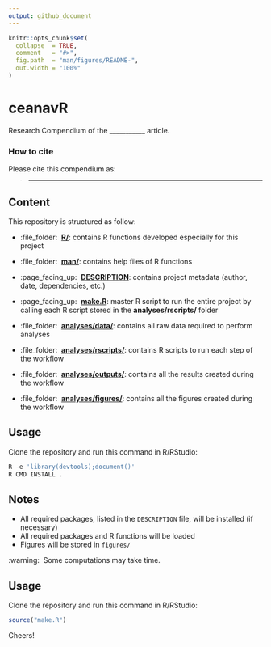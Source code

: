 ```yaml
---
output: github_document
---
```


<!-- README.md is generated from README.Rmd. Please edit that file -->


```r
knitr::opts_chunk$set(
  collapse  = TRUE,
  comment   = "#>",
  fig.path  = "man/figures/README-",
  out.width = "100%"
)
```



# ceanavR



Research Compendium of the ___________ article.



### How to cite



Please cite this compendium as:

> ___________



## Content



This repository is structured as follow:

- :file_folder: &nbsp;[**R/**](https://github.com/ahasverus/ceanavR/tree/master/R):
contains R functions developed especially for this project

- :file_folder: &nbsp;[**man/**](https://github.com/ahasverus/ceanavR/tree/master/man):
contains help files of R functions

- :page_facing_up: &nbsp;[**DESCRIPTION**](https://github.com/ahasverus/ceanavR/tree/master/DESCRIPTION):
contains project metadata (author, date, dependencies, etc.)

- :page_facing_up: &nbsp;[**make.R**](https://github.com/ahasverus/ceanavR/tree/master/make.R):
master R script to run the entire project by calling each R script stored in the **analyses/rscripts/** folder

- :file_folder: &nbsp;[**analyses/data/**](https://github.com/ahasverus/ceanavR/tree/master/analyses/data):
contains all raw data required to perform analyses

- :file_folder: &nbsp;[**analyses/rscripts/**](https://github.com/ahasverus/ceanavR/tree/master/analyses/rscripts/):
contains R scripts to run each step of the workflow

- :file_folder: &nbsp;[**analyses/outputs/**](https://github.com/ahasverus/ceanavR/tree/master/analyses/outputs):
contains all the results created during the workflow

- :file_folder: &nbsp;[**analyses/figures/**](https://github.com/ahasverus/ceanavR/tree/master/analyses/figures):
contains all the figures created during the workflow



## Usage



Clone the repository and run this command in R/RStudio:

```r
R -e 'library(devtools);document()'
R CMD INSTALL .
```



## Notes



- All required packages, listed in the `DESCRIPTION` file, will be installed (if necessary)
- All required packages and R functions will be loaded
- Figures will be stored in `figures/`


:warning: &nbsp;Some computations may take time.



## Usage



Clone the repository and run this command in R/RStudio:

```r
source("make.R")
```


Cheers!
